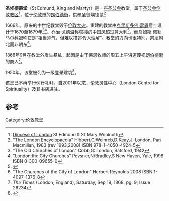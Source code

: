 {{Infobox church
| name             = 圣埃德蒙堂
| fullname         = Saint Edmund the King and Martyr
| color            =
| image            = Lombard Street, London.jpg
| denomination     = [[英国圣公会|英国圣公会]]
| diocese          = [[圣公会伦敦教区|圣公会伦敦教区]]
| deanery          = 伦敦市
| archdeaconry     = 伦敦
| architect        = [[克里斯多佛·雷恩|克里斯多佛·雷恩]]爵士
| style            = [[巴洛克|巴洛克]]
| location         = [[伦敦市|伦敦市]][[朗伯德街|朗伯德街]]
| country          = [[英格兰|英格兰]]
}}
'''圣埃德蒙堂'''（St Edmund, King and Martyr）是一座[[圣公会|圣公会]]教堂，属于[[圣公会伦敦教区|圣公会伦敦教区]]<ref>[http://www.london.anglican.org/about/explore-the-diocese/parish/st-edmund-st-mary-woolnoth/ Diocese of London] St Edmund & St Mary Woolnoth</ref>，位于[[伦敦市|伦敦市]]的[[朗伯德街|朗伯德街]]，供奉圣徒埃德蒙<ref>"The London Encyclopaedia" Hibbert,C;Weinreb,D;Keay,J: London, Pan Macmillan, 1983 (rev 1993,2008) ISBN 978-1-4050-4924-5</ref>

1666年，原来的中世纪教堂毁于[[伦敦大火|伦敦大火]]。重建的教堂由[[克里斯多佛·雷恩|克里斯多佛·雷恩]]爵士设计于1670至1679年<ref>"The Old Churches of London" Cobb,G: London, Batsford, 1942</ref><ref>"London:the City Churches” Pevsner,N/Bradley,S  New Haven, Yale, 1998 ISBN 0-300-09655-0</ref>。乔治·戈德温称塔楼的中国风超过意大利<ref name=godwin>{{cite book |last1=Godwin |first1=George |author2=John Britton |title=The Churches of London: A History and Description of the Ecclesiastical Edifices of the Metropolis |url=http://books.google.co.uk/books?id=ppgLAAAAYAAJ&pg=PA345&dq |year=1839 |publisher=C. Tilt |location=London |access-date=2014-10-03 |archive-date=2014-10-06 |archive-url=https://web.archive.org/web/20141006083348/http://books.google.co.uk/books?id=ppgLAAAAYAAJ&pg=PA345&dq |dead-url=no }}</ref>，而詹姆斯·佩勒·马尔科姆称它是“相当帅气，但难以描述令人理解”。教堂的方向也很特别，祭坛朝北而非朝东<ref name="reynolds">"The Churches of the City of London"  Herbert Reynolds 2008 ISBN 1-4097-1376-8</ref>。

1868年9月在教堂外发生暴乱，起因是由于莱恩牧师的周五上午讲道蔑视[[朗伯德街|朗伯德街]]的商人<ref>''The Times'' (London, England), Saturday, Sep 19, 1868; pg. 9; Issue 26234</ref>。

1950年，该堂被列为一级登录建筑<ref>{{IoE|199590|accessdate=23 January 2009}}</ref>。

该堂已不再举行例行礼拜。自2001年以来，伦敦灵性中心（London Centre for Spirituality）及其书店进驻。 

==参考==
{{Reflist}}
{{伦敦教堂}}
{{Coord|51|30|44.62|N|0|5|10.68|W|region:GB_type:landmark|display=title}}
[[Category:伦敦教堂|Category:伦敦教堂]]